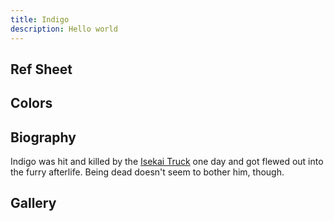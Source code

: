 ```yaml
---
title: Indigo
description: Hello world
---
```





## Ref Sheet
<AttributedImage image={refSheet} load="eager" img_format="png" />

## Colors
<div class="w-fit">
    <Card title="Color Swatches" icon="sun">
        <div class="flex flex-row items-start gap-8">
            <ColorSwatches colors={colors.slice(0,5)} />
            <ColorSwatches colors={colors.slice(5)} />
        </div>
    </Card>
</div>

## Biography

<div class="overflow-auto">
    <span class="float-left size-1/3 !m-2">
<AttributedImage image={gallery[0]} />
</span>

Indigo was hit and killed by the [Isekai Truck](https://en.wikipedia.org/wiki/Truck-kun) one day and got flewed out into the furry afterlife. Being dead doesn't seem to bother him, though.
</div>

## Gallery

<span class="no-pad">
<Card title="">
<Carousel items={gallery} />
</Card>
</span>
